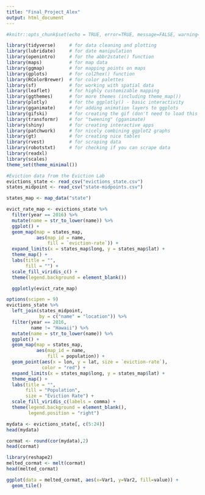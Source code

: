 ```yaml
---
title: "Final_Project_Alex"
output: html_document
---
```


```r
#knitr::opts_chunk$set(echo = TRUE, error=TRUE, message=FALSE, warning=FALSE)
```

```r
library(tidyverse)     # for data cleaning and plotting
library(lubridate)     # for date manipulation
library(openintro)     # for the abbr2state() function
library(maps)          # for map data
library(ggmap)         # for mapping points on maps
library(gplots)        # for col2hex() function
library(RColorBrewer)  # for color palettes
library(sf)            # for working with spatial data
library(leaflet)       # for highly customizable mapping
library(ggthemes)      # for more themes (including theme_map())
library(plotly)        # for the ggplotly() - basic interactivity
library(gganimate)     # for adding animation layers to ggplots
library(gifski)        # for creating the gif (don't need to load this library every time,but need it installed)
library(transformr)    # for "tweening" (gganimate)
library(shiny)         # for creating interactive apps
library(patchwork)     # for nicely combining ggplot2 graphs  
library(gt)            # for creating nice tables
library(rvest)         # for scraping data
library(robotstxt)     # for checking if you can scrape data
library(readxl)
library(scales)
theme_set(theme_minimal())
```

```r
#Eviction data from the Eviction Lab
evictions_state <- read_csv("evictions_state.csv")
states_midpoint <- read_csv("state-midpoints.csv")

states_map <- map_data("state")
```

```r
evict_rate_map <- evictions_state %>% 
  filter(year == 2016) %>% 
  mutate(name = str_to_lower(name)) %>% 
  ggplot() +
  geom_map(map = states_map,
           aes(map_id = name,
               fill = `eviction-rate`)) +
  expand_limits(x = states_map$long, y = states_map$lat) + 
  theme_map() +
  labs(title = "",
       fill = "") +
  scale_fill_viridis_c() +
  theme(legend.background = element_blank())

  ggplotly(evict_rate_map)
```

```r
options(scipen = 9)
evictions_state %>% 
  left_join(states_midpoint,
            by = c("name" = "location")) %>% 
  filter(year == 2016,
         name != "Hawaii") %>% 
  mutate(name = str_to_lower(name)) %>% 
  ggplot() +
  geom_map(map = states_map,
           aes(map_id = name,
               fill = population)) +
  geom_point(aes(x = lon, y = lat, size = `eviction-rate`),
             color = "red") +
  expand_limits(x = states_map$long, y = states_map$lat) + 
  theme_map() +
  labs(title = "",
       fill = "Population",
       size = "Eviction Rate") +
  scale_fill_viridis_c(labels = comma) +
  theme(legend.background = element_blank(),
        legend.position = "right")
```

```r
mydata <- evictions_state[, c(5:24)]
head(mydata)

cormat <- round(cor(mydata),2)
head(cormat)

library(reshape2)
melted_cormat <- melt(cormat)
head(melted_cormat)

ggplot(data = melted_cormat, aes(x=Var1, y=Var2, fill=value)) + 
  geom_tile()
```

